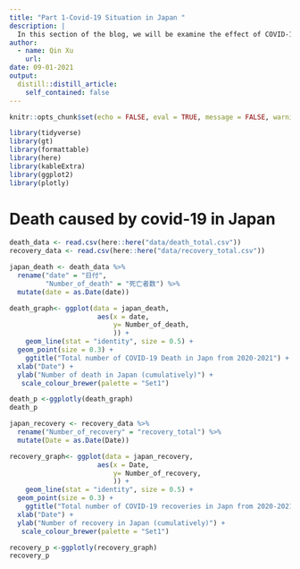 ```yaml
---
title: "Part 1-Covid-19 Situation in Japan "
description: |
  In this section of the blog, we will be examine the effect of COVID-19 in Japan through detail analysis of the number of death, the number of recoverys and the future trend of COVID-19 in Japan  .
author:
  - name: Qin Xu 
    url: 
date: 09-01-2021
output:
  distill::distill_article:
    self_contained: false
---
```



```r
knitr::opts_chunk$set(echo = FALSE, eval = TRUE, message = FALSE, warning = FALSE)
```

```r
library(tidyverse)
library(gt)
library(formattable)
library(here)
library(kableExtra)
library(ggplot2)
library(plotly)

```

# Death caused by covid-19 in Japan 

```r
death_data <- read.csv(here::here("data/death_total.csv"))
recovery_data <- read.csv(here::here("data/recovery_total.csv"))
```

```r
japan_death <- death_data %>% 
  rename("date" = "日付",
         "Number_of_death" = "死亡者数") %>% 
  mutate(date = as.Date(date)) 
```

```r
death_graph<- ggplot(data = japan_death, 
                      aes(x = date,
                          y= Number_of_death,
                          )) +
    geom_line(stat = "identity", size = 0.5) +
  geom_point(size = 0.3) +
    ggtitle("Total number of COVID-19 Death in Japn from 2020-2021") +
  xlab("Date") + 
  ylab("Number of death in Japan (cumulatively)") +
   scale_colour_brewer(palette = "Set1")

death_p <-ggplotly(death_graph)
death_p  


```

```r
japan_recovery <- recovery_data %>% 
  rename("Number_of_recovery" = "recovery_total") %>%  
  mutate(Date = as.Date(Date)) 
```

```r
recovery_graph<- ggplot(data = japan_recovery, 
                      aes(x = Date,
                          y= Number_of_recovery,
                          )) +
    geom_line(stat = "identity", size = 0.5) +
  geom_point(size = 0.3) +
    ggtitle("Total number of COVID-19 recoveries in Japn from 2020-2021") +
  xlab("Date") + 
  ylab("Number of recovery in Japan (cumulatively)") +
   scale_colour_brewer(palette = "Set1")

recovery_p <-ggplotly(recovery_graph)
recovery_p
```

 